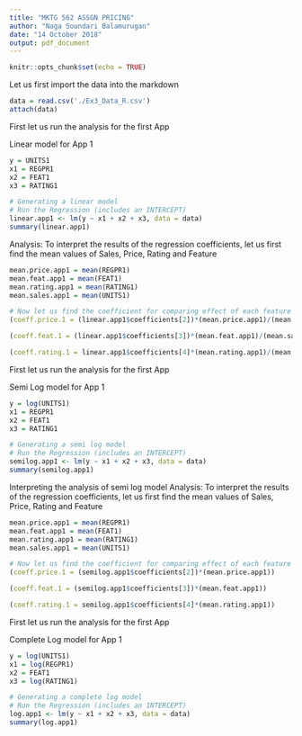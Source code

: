 ---
title: "MKTG 562 ASSGN PRICING"
author: "Naga Soundari Balamurugan"
date: "14 October 2018"
output: pdf_document
---

```{r setup, include=FALSE}
knitr::opts_chunk$set(echo = TRUE)
```

Let us first import the data into the markdown
```{r}
data = read.csv('./Ex3_Data_R.csv')
attach(data)
```

First let us run the analysis for the first App

Linear model for App 1
```{r}
y = UNITS1
x1 = REGPR1
x2 = FEAT1
x3 = RATING1

# Generating a linear model
# Run the Regression (includes an INTERCEPT)
linear.app1 <- lm(y ~ x1 + x2 + x3, data = data)
summary(linear.app1)

```

Analysis:
To interpret the results of the regression coefficients, let us first find the mean values of Sales, Price, Rating and Feature

```{r}
mean.price.app1 = mean(REGPR1)
mean.feat.app1 = mean(FEAT1)
mean.rating.app1 = mean(RATING1)
mean.sales.app1 = mean(UNITS1)

# Now let us find the coefficient for comparing effect of each feature
(coeff.price.1 = (linear.app1$coefficients[2])*(mean.price.app1)/(mean.sales.app1))

(coeff.feat.1 = (linear.app1$coefficients[3])*(mean.feat.app1)/(mean.sales.app1))

(coeff.rating.1 = linear.app1$coefficients[4]*(mean.rating.app1)/(mean.sales.app1))

```





First let us run the analysis for the first App

Semi Log model for App 1
```{r}
y = log(UNITS1)
x1 = REGPR1
x2 = FEAT1
x3 = RATING1

# Generating a semi log model
# Run the Regression (includes an INTERCEPT)
semilog.app1 <- lm(y ~ x1 + x2 + x3, data = data)
summary(semilog.app1)
```
Interpreting the analysis of semi log model
Analysis:
To interpret the results of the regression coefficients, let us first find the mean values of Sales, Price, Rating and Feature

```{r}
mean.price.app1 = mean(REGPR1)
mean.feat.app1 = mean(FEAT1)
mean.rating.app1 = mean(RATING1)
mean.sales.app1 = mean(UNITS1)

# Now let us find the coefficient for comparing effect of each feature
(coeff.price.1 = (semilog.app1$coefficients[2])*(mean.price.app1))

(coeff.feat.1 = (semilog.app1$coefficients[3])*(mean.feat.app1))

(coeff.rating.1 = semilog.app1$coefficients[4]*(mean.rating.app1))

```



First let us run the analysis for the first App

Complete Log model for App 1
```{r}
y = log(UNITS1)
x1 = log(REGPR1)
x2 = FEAT1
x3 = log(RATING1)

# Generating a complete log model
# Run the Regression (includes an INTERCEPT)
log.app1 <- lm(y ~ x1 + x2 + x3, data = data)
summary(log.app1)
```